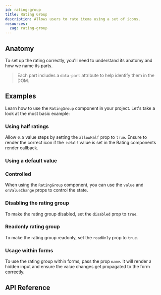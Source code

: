 ```yaml
---
id: rating-group
title: Rating Group
description: Allows users to rate items using a set of icons.
resources:
  zag: rating-group
---
```


<ComponentPreview />

## Anatomy

To set up the rating correctly, you'll need to understand its anatomy and how we
name its parts.

> Each part includes a `data-part` attribute to help identify them in the DOM.

<Anatomy id="rating-group" />

## Examples

Learn how to use the `RatingGroup` component in your project. Let's take a look
at the most basic example:

<Example id="basic" />

### Using half ratings

Allow `0.5` value steps by setting the `allowHalf` prop to `true`. Ensure to
render the correct icon if the `isHalf` value is set in the Rating components
render callback.

<Example id="halfRatings" />

### Using a default value

<Example id="initialValue" />

### Controlled

When using the `RatingGroup` component, you can use the `value` and
`onValueChange` props to control the state.

<Example id="controlled" />

### Disabling the rating group

To make the rating group disabled, set the `disabled` prop to `true`.

<Example id="disabled" />

### Readonly rating group

To make the rating group readonly, set the `readOnly` prop to `true`.

<Example id="readOnly" />

### Usage within forms

To use the rating group within forms, pass the prop `name`. It will render a
hidden input and ensure the value changes get propagated to the form correctly.

<Example id="formUsage" />

## API Reference

<ComponentTypes id="rating-group" />
